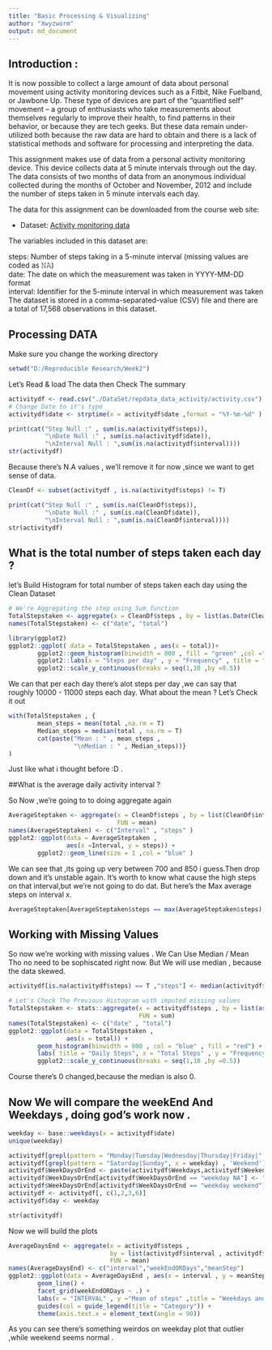```yaml
---
title: "Basic Processing & Visualizing"
author: "Xwyzworm"
output: md_document
---
```


## Introduction : 

It is now possible to collect a large amount of data about personal movement using activity monitoring devices such as a Fitbit, Nike Fuelband, or Jawbone Up. These type of devices are part of the “quantified self” movement – a group of enthusiasts who take measurements about themselves regularly to improve their health, to find patterns in their behavior, or because they are tech geeks. But these data remain under-utilized both because the raw data are hard to obtain and there is a lack of statistical methods and software for processing and interpreting the data.

This assignment makes use of data from a personal activity monitoring device. This device collects data at 5 minute intervals through out the day. The data consists of two months of data from an anonymous individual collected during the months of October and November, 2012 and include the number of steps taken in 5 minute intervals each day.

The data for this assignment can be downloaded from the course web site:

* Dataset: [Activity monitoring data](https://d396qusza40orc.cloudfront.net/repdata%2Fdata%2Factivity.zip) 

The variables included in this dataset are:

steps: Number of steps taking in a 5-minute interval (missing values are coded as 𝙽𝙰) </br>
date: The date on which the measurement was taken in YYYY-MM-DD format </br>
interval: Identifier for the 5-minute interval in which measurement was taken </br>
The dataset is stored in a comma-separated-value (CSV) file and there are a total of 17,568 observations in this dataset. 

## Processing DATA

Make sure you change the working directory
```r
setwd("D:/Reproducible Research/Week2")
```

Let's Read & load The data then Check The summary 
```r
activitydf <- read.csv("./DataSet/repdata_data_activity/activity.csv")
# Change Date to it's type
activitydf$date <- strptime(x = activitydf$date ,format = "%Y-%m-%d" )

print(cat("Step Null :" , sum(is.na(activitydf$steps)),
          "\nDate Null :" , sum(is.na(activitydf$date)),
          "\nInterval Null : ",sum(is.na(activitydf$interval))))
str(activitydf)
```

Because there's N.A values , we'll remove it for now ,since we want to get sense of data.

```r

CleanDf <- subset(activitydf , is.na(activitydf$steps) != T)

print(cat("Step Null :" , sum(is.na(CleanDf$steps)),
          "\nDate Null :" , sum(is.na(CleanDf$date)),
          "\nInterval Null : ",sum(is.na(CleanDf$interval))))
str(activitydf)
```
## What is the  total number of steps taken each day ?

let's Build Histogram for total number of steps taken each day using the Clean Dataset
```r
# We're Aggregating the step using Sum function 
TotalStepstaken <- aggregate(x = CleanDf$steps , by = list(as.Date(CleanDf$date)) , FUN = sum)
names(TotalStepstaken) <- c("date", "total")

library(ggplot2)
ggplot2::ggplot( data = TotalStepstaken , aes(x = total))+
        ggplot2::geom_histogram(binwidth = 800 , fill = "green" ,col ="blue") +
        ggplot2::labs(x = "Steps per day" , y = "Frequency" , title = "Daily Steps") +
        ggplot2::scale_y_continuous(breaks = seq(1,10 ,by =0.5))

```
We can that per each day there's alot steps per day ,we can say that roughly 10000 - 11000 steps each day.
What about the mean ? Let's Check it out 

```r
with(TotalStepstaken , {
        mean_steps = mean(total ,na.rm = T)
        Median_steps = median(total , na.rm = T)
        cat(paste("Mean : " , mean_steps , 
                  "\nMedian : " , Median_steps))}
)
```
Just like what i thought before :D .

##What is the average daily activity interval ?

So Now ,we're going to to doing aggregate again
```r
AverageSteptaken <- aggregate(x = CleanDf$steps , by = list(CleanDf$interval) ,
                              FUN = mean)
names(AverageSteptaken) <- c("Interval" , "steps" )
ggplot2::ggplot(data = AverageSteptaken , 
                aes(x =Interval, y = steps)) +
        ggplot2::geom_line(size = 1 ,col = "blue" )
```
We can see that ,its going up very between 700 and 850 i guess.Then drop down and it's unstable again. It's worth to know what cause the high steps on that interval,but we're not going to do dat. But here's the Max average steps on interval x.
```r
AverageSteptaken[AverageSteptaken$steps == max(AverageSteptaken$steps), "Interval"]
```

## Working with Missing Values
So now we're working with missing values .
We Can Use Median / Mean Tho no need to be sophiscated right now.
But We will use median , because the data skewed.

```r
activitydf[is.na(activitydf$steps) == T ,"steps"] <- median(activitydf$steps,na.rm =T)

# Let's Check The Previous Histogram with imputed missing values
TotalStepstaken <- stats::aggregate(x = activitydf$steps , by = list(as.Date(activitydf$date)),
                                    FUN = sum)
names(TotalStepstaken) <- c("date" , "total")
ggplot2::ggplot(data = TotalStepstaken , 
                aes(x = total)) + 
        geom_histogram(binwidth = 800 , col = "blue" , fill = "red") +
        labs( title = "Daily Steps", x = "Total Steps" , y = "Frequency" ) +
        ggplot2::scale_y_continuous(breaks = seq(1,10 ,by =0.5))

```
Course there's 0 changed,because the median is also 0.

## Now We will compare the weekEnd And Weekdays , doing god's work now .

```r
weekday <- base::weekdays(x = activitydf$date)
unique(weekday)

activitydf[grepl(pattern = "Monday|Tuesday|Wednesday|Thursday|Friday|" , x = weekday) , 'Weekdays'] <- "weekday"
activitydf[grepl(pattern = "Saturday|Sunday", x = weekday) , 'Weekend'] <- "weekend"
activitydf$WeekDaysOrEnd <- paste(activitydf$Weekdays,activitydf$Weekend)
activitydf$WeekDaysOrEnd[activitydf$WeekDaysOrEnd == "weekday NA"] <- "weekday"
activitydf$WeekDaysOrEnd[activitydf$WeekDaysOrEnd == "weekday weekend"] <- "weekend"
activitydf <- activitydf[, c(1,2,3,6)]
activitydf$day <- weekday

str(activitydf)
```
Now we will build the plots
```r

AverageDaysEnd <- aggregate(x = activitydf$steps , 
                            by = list(activitydf$interval , activitydf$WeekDaysOrEnd),
                            FUN = mean)
names(AverageDaysEnd) <- c("interval","weekEndORDays","meanStep")
ggplot2::ggplot(data = AverageDaysEnd , aes(x = interval , y = meanStep ,col= weekEndORDays ))+
        geom_line() + 
        facet_grid(weekEndORDays ~ .) + 
        labs(x = "INTERVAL" , y ="Mean of steps" ,title = "Weekdays and weekends Mean plot") +
        guides(col = guide_legend(title = "Category")) +
        theme(axis.text.x = element_text(angle = 90))

```
As you can see there's something weirdos on weekday plot that outlier ,while weekend seems normal .